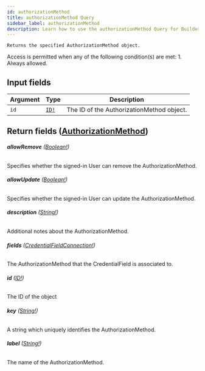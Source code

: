 ```yaml
---
id: authorizationMethod
title: authorizationMethod Query
sidebar_label: authorizationMethod
description: Learn how to use the authorizationMethod Query for Builder's API.
---
```


    Returns the specified AuthorizationMethod object.

Access is permitted when any of the following condition(s) are met: 1. Always allowed.

## Input fields

| Argument | Type                              | Description                               |
| -------- | --------------------------------- | ----------------------------------------- |
| `id`     | [`ID!`](/composer/builder/api/schema/scalar/ID.mdx) | The ID of the AuthorizationMethod object. |

## Return fields ([AuthorizationMethod](/composer/builder/api/schema/object/AuthorizationMethod.mdx))

###### <b>allowRemove</b> ([Boolean!](/composer/builder/api/schema/scalar/Boolean.mdx))

Specifies whether the signed-in User can remove the AuthorizationMethod.

###### <b>allowUpdate</b> ([Boolean!](/composer/builder/api/schema/scalar/Boolean.mdx))

Specifies whether the signed-in User can update the AuthorizationMethod.

###### <b>description</b> ([String!](/composer/builder/api/schema/scalar/String.mdx))

Additional notes about the AuthorizationMethod.

###### <b>fields</b> ([CredentialFieldConnection!](/composer/builder/api/schema/object/CredentialFieldConnection.mdx))

The AuthorizationMethod that the CredentialField is associated to.

###### <b>id</b> ([ID!](/composer/builder/api/schema/scalar/ID.mdx))

The ID of the object

###### <b>key</b> ([String!](/composer/builder/api/schema/scalar/String.mdx))

A string which uniquely identifies the AuthorizationMethod.

###### <b>label</b> ([String!](/composer/builder/api/schema/scalar/String.mdx))

The name of the AuthorizationMethod.
